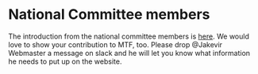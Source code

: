 # National Committee members

The introduction from the national committee members is [here](https://medtechfoundation.org/committee). We would love to show your contribution to MTF, too. Please drop @Jakevir Webmaster a message on slack and he will let you know what information he needs to put up on the website. 
